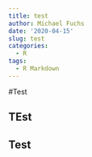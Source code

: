 ```yaml
---
title: test
author: Michael Fuchs
date: '2020-04-15'
slug: test
categories:
  - R
tags:
  - R Markdown
---
```




#Test 

## TEst


## Test

